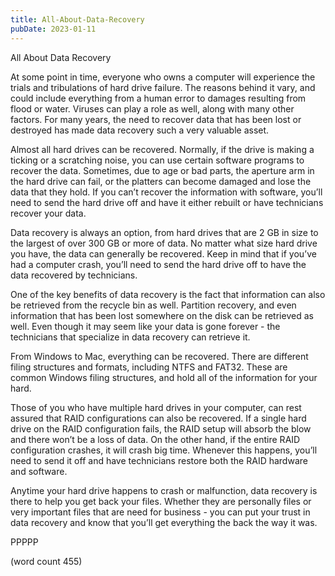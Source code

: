 ```yaml
---
title: All-About-Data-Recovery
pubDate: 2023-01-11
---
```


All About Data Recovery

At some point in time, everyone who owns a computer will experience the trials and tribulations of hard drive failure.  The reasons behind it vary, and could include everything from a human error to damages resulting from flood or water.  Viruses can play a role as well, along with many other factors.  For many years, the need to recover data that has been lost or destroyed has made data recovery such a very valuable asset.

Almost all hard drives can be recovered.  Normally, if the drive is making a ticking or a scratching noise, you can use certain software programs to recover the data.  Sometimes, due to age or bad parts, the aperture arm in the hard drive can fail, or the platters can become damaged and lose the data that they hold.  If you can’t recover the information with software, you’ll need to send the hard drive off and have it either rebuilt or have technicians recover your data.

Data recovery is always an option, from hard drives that are 2 GB in size to the largest of over 300    GB or more of data.  No matter what size hard drive you have, the data can generally be recovered.  Keep in mind that if you’ve had a computer crash, you’ll need to send the hard drive off to have the data recovered by technicians.

One of the key benefits of data recovery is the fact that information can also be retrieved from the recycle bin as well.  Partition recovery, and even information that has been lost somewhere on the disk can be retrieved as well.  Even though it may seem like your data is gone forever - the technicians that specialize in data recovery can retrieve it.

From Windows to Mac, everything can be recovered.  There are different filing structures and formats, including NTFS and FAT32.  These are common Windows filing structures, and hold all of the information for your hard. 

Those of you who have multiple hard drives in your computer, can rest assured that RAID configurations can also be recovered.  If a single hard drive on the RAID configuration fails, the RAID setup will absorb the blow and there won’t be a loss of data.  On the other hand, if the entire RAID configuration crashes, it will crash big time.  Whenever this happens, you’ll need to send it off and have technicians restore both the RAID hardware and software.

Anytime your hard drive happens to crash or malfunction, data recovery is there to help you get back your files.  Whether they are personally files or very important files that are need for business - you can put your trust in data recovery and know that you’ll get everything the back the way it was.

PPPPP

(word count 455)